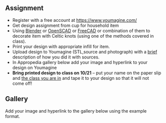 {{777}}

==Assignment==
* Register with a free account at https://www.youmagine.com/
* Get design assignment from cup for household item
* Using [[Blender]] or [[OpenSCAD]] or [[FreeCAD]] or combination of them to decorate item with Celtic knots (using one of the methods covered in class).
* Print your design with appropriate infill for item.
* Upload design to Youmagine (STL,source and photograph) with a <u>brief</u> description of how you did it with sources.
* In Appropedia gallery below add your image and hyperlink to your design on Youmagine
* '''Bring printed design to class on 10/21''' – put your name on the paper slip and <u>the class you are in</u> and tape it to your design so that it will not come off!

==Gallery==
Add your image and hyperlink to the gallery below using the example format.

{{Gallery
|width=180
|height=135
|title= Michigan Tech Open source 3-D Printing Class Design Warmup with Celtic Decor
|lines=4
|Image:Cross1.png|[https://www.youmagine.com/designs/celtic-cross-1 Celtic Cross Simple]
|Image:Complexcross.png|[https://www.youmagine.com/designs/complex-celtic-cross Complex Celtic Cross]
|image:crossnap.png|[https://www.youmagine.com/designs/celtic-cross-napkin-holder Celtic Cross Napkin Holder]
|Image:Drapery_Tie.jpg|[https://www.youmagine.com/designs/drapery-tie-my4777-celtic-knot-project Drapery Tie]
|Image:Door_handle_plate.png|[https://www.youmagine.com/designs/door-handle-plate Door handle plate with celtic cross]
|File:coaster.png|Coaster with Heart Celtic Knot [https://www.youmagine.com/designs/coaster-with-heart-celtic-knot]
|Image:Book_End.png|[https://www.youmagine.com/designs/book-end-with-celtic-cross-design/ Book_End with Celtic Cross] 
|Image:stag2.png|[https://www.youmagine.com/designs/celtic-stag-2#!design-documents Celtic Stag 2]
|Image:CandleH_Knot.png|[https://www.youmagine.com/designs/candle-holder-with-celtic-knots Candle Holder with Celtic Knots]
|Image:PrintedCelticLampshade.jpeg|[https://www.youmagine.com/designs/celtic-lampshade Celtic Lampshade]
|Image:Celtic_Coaster.jpg|[https://www.youmagine.com/designs/celtic-knots-coaster/ Celtic Knots Coaster]
|Image:Runic_Pencil_Holder.jpeg|[https://www.youmagine.com/designs/celtic-runic-pencil-holder Celtic Knot Pencil Holder]
|Image:Celtic_Pic_Frame_AGC.jpeg|[https://www.youmagine.com/designs/celtic-knot-picture-frame Celtic Knot Picture Frame]
|Image:Bhaupts Celtic Project.jpeg|[https://www.youmagine.com/designs/celtic-doorknob-my4777-celtic-knot-project Doorknob and backing plate with Celtic knot]
|File:image(1).jpeg|Celtic Shelf Holder [https://www.youmagine.com/designs/my4777-celtic-shelf-holder]
|Image:Celtic Faceplate On.jpg|Celtic Faceplate[https://www.youmagine.com/designs/celtic-faceplate]
|Image:celtic_window_handle.jpg|[https://www.youmagine.com/designs/celtic-window-handle Celtic Window Handle]
|Image:C_LampBase.png|[https://www.youmagine.com/designs/celtic-lamp-base Celtic Lamp Base]
|Image:3DCelticCandlestickHolder.png|[https://www.youmagine.com/designs/celtic-candlestick-holder Celtic Candlestick Holder]
|Image:Celtic_pencilcup.JPG|Pencil Cup[https://www.youmagine.com/designs/celtic-pencil-cup]
|Image:Celtic Curtain Holder.jpg|[https://www.youmagine.com/designs/celtic-curtain-tie-back Celtic Curtain Holder]
|Image:Huskyceltic.JPG| Celtic Fan Rider [https://www.youmagine.com/designs/blizzard-husky-fan-rider-celtic]
|Image:CelticLampShade.JPG|[https://www.youmagine.com/designs/small-celtic-decorated-lamp-shade Celtic Lampshade]
|Image:Heroes Shield.jpg|[https://www.youmagine.com/designs/hero-s-shield-for-ocarina-of-time Protect the Lights]
|Image:Rmputizig_celtic_corner_molding_pic.png|[https://www.youmagine.com/designs/corner-molding-with-celtic-knots Celtic Corner Molding]
|Image:celtic_napkin_holder.png|[https://www.youmagine.com/designs/napkin-holder-with-celtic-knot-designs Celtic Napkin Holder]
|File:celtic final.PNG|[https://www.youmagine.com/designs/celtic-knot-outlet-cover]
|File:IMG_8120.JPG|Celtic Cross Window Handle[https://www.youmagine.com/designs/celtic-cross-window-handle]
|File:Celtic_Mashup.JPG|[https://www.youmagine.com/designs/napkin-holder-with-celtic-knot-designs Celtic Outlet Cover]
|Image:Celtic-shelf-holder.jpeg|[https://www.youmagine.com/designs/celtic-shelf-holder]
|Image:At work.JPG|[https://www.youmagine.com/designs/celtic-trinity-knot-curtain-holdback]
|Image:Celtic_Knot_Jewelry_Box.jpg|[https://www.youmagine.com/designs/celtic-knot-jewelry-box--2]
|Image:Celtic_Cross_Fan_Blade_Runner.jpg|[https://www.youmagine.com/designs/celtic-cross-fan-blade-rider]
|Image:cabnetdoorknob.jpg|[https://www.youmagine.com/designs/cabinetdoorknob Cabinet Doorknob]
|File:Drawer Handle.JPG|[https://www.youmagine.com/designs/3d-printed-drawer-handle]
|File:Jewelrybox.JPG|[https://www.youmagine.com/designs/jewelry-box]
|File:Celtic_drawer_handle.jpg|[https://www.youmagine.com/designs/celtic-drawer-handle Celtic Drawer Handle]
|File:Light_Switch_Cover.PNG|Celtic Light Switch Cover[https://www.youmagine.com/designs/celtic-knot-light-switch-cover]
|File:MY4777 twfuller bookend screenshot.PNG|[https://www.youmagine.com/designs/my4777-celtic-knot-book-end/][http://www.appropedia.org/User:Twfuller]
|Image:mantlepieceholder.png|[https://www.youmagine.com/designs/assorted-object-holder-fireplace-mantle]
|File:Bookend_zmalinow.png|[https://www.youmagine.com/designs/celtic-bookend][http://www.appropedia.org/User:Zmalinow]
|File:spoonlessLampShade.jpg|[https://www.youmagine.com/designs/celtic-lampshade-parametric Parametric Celtic Lampshade]
}}